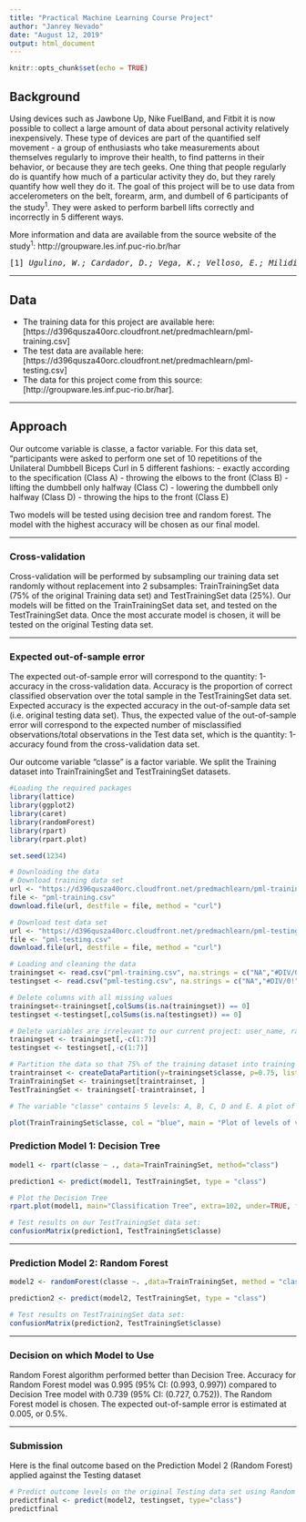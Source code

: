 ---
title: "Practical Machine Learning Course Project"
author: "Janrey Nevado"
date: "August 12, 2019"
output: html_document
---

```{r setup, include = FALSE}
knitr::opts_chunk$set(echo = TRUE)
```

## Background

Using devices such as Jawbone Up, Nike FuelBand, and Fitbit it is now possible to collect a large amount of data about personal activity relatively inexpensively. These type of devices are part of the quantified self movement - a group of enthusiasts who take measurements about themselves regularly to improve their health, to find patterns in their behavior, or because they are tech geeks. One thing that people regularly do is quantify how much of a particular activity they do, but they rarely quantify how well they do it. The goal of this project will be to use data from accelerometers on the belt, forearm, arm, and dumbell of 6 participants of the study<sup>1</sup>. They were asked to perform barbell lifts correctly and incorrectly in 5 different ways. 

More information and data are available from the source website of the study<sup>1</sup>: http://groupware.les.inf.puc-rio.br/har

<pre>[1] <i>Ugulino, W.; Cardador, D.; Vega, K.; Velloso, E.; Milidiu, R.; Fuks, H.</i> Wearable Computing: Accelerometers' Data Classification of Body Postures and Movements. Proceedings of 21st Brazilian Symposium on Artificial Intelligence. Advances in Artificial Intelligence - SBIA 2012. In: Lecture Notes in Computer Science. , pp. 52-61. Curitiba, PR: Springer Berlin / Heidelberg, 2012. ISBN 978-3-642-34458-9. DOI: 10.1007/978-3-642-34459-6_6.</pre>

***

## Data

* The training data for this project are available here: [https://d396qusza40orc.cloudfront.net/predmachlearn/pml-training.csv]
* The test data are available here: [https://d396qusza40orc.cloudfront.net/predmachlearn/pml-testing.csv]
* The data for this project come from this source: [http://groupware.les.inf.puc-rio.br/har].

***

## Approach

Our outcome variable is classe, a factor variable. For this data set, “participants were asked to perform one set of 10 repetitions of the Unilateral Dumbbell Biceps Curl in 5 different fashions: - exactly according to the specification (Class A) - throwing the elbows to the front (Class B) - lifting the dumbbell only halfway (Class C) - lowering the dumbbell only halfway (Class D) - throwing the hips to the front (Class E)

Two models will be tested using decision tree and random forest. The model with the highest accuracy will be chosen as our final model.

***

### Cross-validation

Cross-validation will be performed by subsampling our training data set randomly without replacement into 2 subsamples: TrainTrainingSet data (75% of the original Training data set) and TestTrainingSet data (25%). Our models will be fitted on the TrainTrainingSet data set, and tested on the TestTrainingSet data. Once the most accurate model is chosen, it will be tested on the original Testing data set.

***

### Expected out-of-sample error

The expected out-of-sample error will correspond to the quantity: 1-accuracy in the cross-validation data. Accuracy is the proportion of correct classified observation over the total sample in the TestTrainingSet data set. Expected accuracy is the expected accuracy in the out-of-sample data set (i.e. original testing data set). Thus, the expected value of the out-of-sample error will correspond to the expected number of misclassified observations/total observations in the Test data set, which is the quantity: 1-accuracy found from the cross-validation data set.

Our outcome variable “classe” is a factor variable. We split the Training dataset into TrainTrainingSet and TestTrainingSet datasets.

```{r cache=TRUE, warning=FALSE, results='hide', cache.lazy=FALSE, message=FALSE}

#Loading the required packages
library(lattice)
library(ggplot2)
library(caret)
library(randomForest)
library(rpart)
library(rpart.plot)

set.seed(1234)

# Downloading the data
# Download training data set
url <- "https://d396qusza40orc.cloudfront.net/predmachlearn/pml-training.csv"
file <- "pml-training.csv"
download.file(url, destfile = file, method = "curl")

# Download test data set
url <- "https://d396qusza40orc.cloudfront.net/predmachlearn/pml-testing.csv"
file <- "pml-testing.csv"
download.file(url, destfile = file, method = "curl")

# Loading and cleaning the data
trainingset <- read.csv("pml-training.csv", na.strings = c("NA","#DIV/0!", ""))
testingset <- read.csv("pml-testing.csv", na.strings = c("NA","#DIV/0!", ""))

# Delete columns with all missing values
trainingset<-trainingset[,colSums(is.na(trainingset)) == 0]
testingset <-testingset[,colSums(is.na(testingset)) == 0]

# Delete variables are irrelevant to our current project: user_name, raw_timestamp_part_1, raw_timestamp_part_,2 cvtd_timestamp, new_window, and  num_window (columns 1 to 7). 
trainingset <- trainingset[,-c(1:7)]
testingset <- testingset[,-c(1:7)]

# Partition the data so that 75% of the training dataset into training and the remaining 25% to testing
traintrainset <- createDataPartition(y=trainingset$classe, p=0.75, list=FALSE)
TrainTrainingSet <- trainingset[traintrainset, ] 
TestTrainingSet <- trainingset[-traintrainset, ]

# The variable "classe" contains 5 levels: A, B, C, D and E. A plot of the outcome variable will allow us to see the frequency of each levels in the TrainTrainingSet data set and # compare one another.

plot(TrainTrainingSet$classe, col = "blue", main = "Plot of levels of variable classe within the TrainTrainingSet data set", xlab = "classe", ylab = "Frequency")
```

### Prediction Model 1: Decision Tree

```{r cache = TRUE}
model1 <- rpart(classe ~ ., data=TrainTrainingSet, method="class")

prediction1 <- predict(model1, TestTrainingSet, type = "class")

# Plot the Decision Tree
rpart.plot(model1, main="Classification Tree", extra=102, under=TRUE, faclen=0)

# Test results on our TestTrainingSet data set:
confusionMatrix(prediction1, TestTrainingSet$classe)
```

***

### Prediction Model 2: Random Forest

```{r cache = TRUE}
model2 <- randomForest(classe ~. ,data=TrainTrainingSet, method = "class")

prediction2 <- predict(model2, TestTrainingSet, type = "class")

# Test results on TestTrainingSet data set:
confusionMatrix(prediction2, TestTrainingSet$classe)
```

***

### Decision on which Model to Use

Random Forest algorithm performed better than Decision Tree. Accuracy for Random Forest model was 0.995 (95% CI: (0.993, 0.997)) compared to Decision Tree model with 0.739 (95% CI: (0.727, 0.752)). The Random Forest model is chosen. The expected out-of-sample error is estimated at 0.005, or 0.5%.

***

### Submission

Here is the final outcome based on the Prediction Model 2 (Random Forest) applied against the Testing dataset

```{r}
# Predict outcome levels on the original Testing data set using Random Forest algorithm
predictfinal <- predict(model2, testingset, type="class")
predictfinal
```
